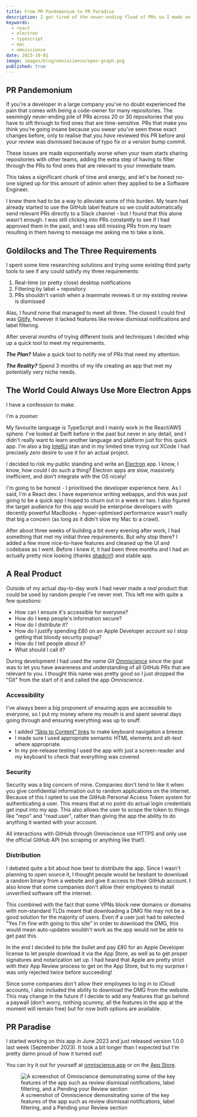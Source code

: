 ```yaml
---
title: From PR Pandemonium to PR Paradise
description: I got tired of the never-ending flood of PRs so I made an app to help me de-clutter
keywords:
  - react
  - electron
  - typescript
  - mac
  - omniscience
date: 2023-10-01
image: images/blog/omniscience/open-graph.png
published: true
---
```


## PR Pandemonium

If you're a developer in a large company you've no doubt experienced the pain that comes with being a code-owner for
many repositories.
The seemingly never-ending pile of PRs across 20 or 30 repositories that you have to sift through to
find ones that are time-sensitive.
PRs that make you think you're going insane because you swear you've seen these exact changes
before, only to realise that you _have_ reviewed this PR before and your review was dismissed because of typo fix or a
version bump commit.

These issues are made exponentially worse when your team starts sharing repositories with other teams, adding the
extra step of having to filter through the PRs to find ones that are relevant to your immediate team.

This takes a significant chunk of time and energy, and let's be honest no-one signed up for this amount of
admin when they applied to be a Software Engineer.

I knew there had to be a way to alleviate some of this burden. My team had already started to use the GitHub label
feature so we could automatically send relevant PRs directly to a Slack channel - but I found that this alone wasn't
enough. I was still clicking into PRs constantly to see if I had approved them in the past,
and I was still missing PRs from my team resulting in them having to message me asking me to take a look.

## Goldilocks and The Three Requirements

I spent some time researching solutions and trying some existing third party tools to see if any could satisfy my
three requirements:

1. Real-time (or pretty close) desktop notifications
2. Filtering by label + repository
3. PRs shouldn't vanish when a teammate reviews it or my existing review is dismissed

Alas, I found none that managed to meet all three. The closest I could find was [Gitify](https://www.gitify.io/),
however it lacked features like review dismissal notifications and label filtering.

After several months of trying different tools and techniques I decided whip up a quick tool to meet my requirements.

**_The Plan?_**
Make a quick tool to notify me of PRs that need my attention.

**_The Reality?_**
Spend 3 months of my life creating an app that met my potentially very niche needs.

## The World Could Always Use More Electron Apps

I have a confession to make.

I'm a _zoomer._

My favourite language is TypeScript and I mainly work in the React/AWS sphere. I've looked at Swift before in the
past but never in any detail, and I didn't really want to learn another language and platform just for this quick app.
I'm also a big [IntelliJ](https://www.jetbrains.com/idea/) stan and in my limited time trying out XCode I had precisely
_zero_ desire to use it for an actual project.

I decided to risk my public standing and write an [Electron](https://electronjs.org/) app. I know, I know, how could
I do such a thing? Electron apps are slow, massively inefficient, and don't integrate with the OS nicely!

I'm going to be honest - I prioritised the developer experience here. As I said, I'm a React dev. I have experience
writing webapps, and this was just going to be a quick app I hoped to churn out in a week or two. I also figured
the target audience for this app would be enterprise developers with decently powerful MacBooks - hyper-optimised
performance wasn't really that big a concern (as long as it didn't slow my Mac to a crawl).

After about three weeks of building a bit every evening after work, I had something that met my initial three
requirements. But why stop there? I added a few more nice-to-have features and cleaned up the UI and codebase as I
went. Before I knew it, it had been three months and I had an actually pretty nice looking
(thanks [shadcn!](https://ui.shadcn.com/)) and stable app.

## A Real Product

Outside of my actual day-to-day work I had never made a _real_ product that could be used by random people I've
never met. This left me with quite a few questions:

- How can I ensure it's accessible for everyone?
- How do I keep people's information secure?
- How do I distribute it?
- How do I justify spending £80 on an Apple Developer account so I stop getting that bloody security popup?
- How do I tell people about it?
- What should I call it?

During development I had used the name _Git [Omniscience](https://www.merriam-webster.com/dictionary/omniscient)_
since the goal was to let you have awareness and understanding of all GitHub PRs that are relevant to you. I thought
this name was pretty good so I just dropped the "Git" from the start of it and called the app _Omniscience_.

### Accessibility

I've always been a big proponent of ensuring apps are accessible to everyone, so I put my money where my mouth is
and spent several days going through and ensuring everything was up to snuff.

- I added ["Skip to Content" links](https://css-tricks.com/how-to-create-a-skip-to-content-link/) to make keyboard
  navigation a breeze.
- I made sure I used appropriate semantic HTML elements and alt-text where appropriate.
- In my pre-release testing I used the app with just a screen-reader and my keyboard to check that everything was
  covered

### Security

Security was a big concern of mine. Companies don't tend to like it when you give confidential information out to
random applications on the internet. Because of this I opted to use the GitHub Personal Access Token system for
authenticating a user. This means that at no point do actual login credentials get input into my app. This also
allows the user to scope the token to things like "repo" and "read:user", rather than giving the app the ability to
do anything it wanted with your account.

All interactions with GitHub through Omniscience use HTTPS and only use the official GitHub API (no scraping or
anything like that!).

### Distribution

I debated quite a bit about how best to distribute the app. Since I wasn't planning to open source it, I thought
people would be hesitant to download a random binary from a website and give it access to their GitHub account. I
also know that some companies don't allow their employees to install unverified software off the internet.

This combined with the fact that some VPNs block new domains or domains with non-standard TLDs meant that
downloading a DMG file may not be a good solution for the majority of users. Even if a user just had to selected
"Yes I'm fine with going to this site" in order to download the DMG, this would mean auto-updates wouldn't work as
the app would not be able to get past this.

In the end I decided to bite the bullet and pay £80 for an Apple Developer license to let people download it via the
App Store, as well as to get proper signatures and notarization set up. I had heard that Apple are pretty strict
with their App Review process to get on the App Store, but to my surprise I was only rejected twice before succeeding!

Since some companies don't allow their employees to log in to iCloud accounts, I also included the ability to
download the DMG from the website. This may change in the future if I decide to add any features that go behind a
paywall (don't worry, nothing scummy, all the features in the app at the moment will remain free) but for now both
options are available.

## PR Paradise

I started working on this app in June 2023 and just released version 1.0.0 last week (September 2023). It took a bit
longer than I expected but I'm pretty damn proud of how it turned out!

You can try it out for yourself at [omniscience.app](https://omniscience.app) or on the
[App Store](https://apps.apple.com/gb/app/omniscience-for-github/id6467049481?mt=12).

<figure className={'mx-auto my-4 md:w-3/4'}>
	<img
		src="/images/blog/omniscience/light-home.png"
		alt="A screenshot of Omniscience demonstrating some of the key features of the app such as review dismissal
		notifications, label filtering, and a Pending your Review section"
		className={
			'mx-auto block aspect-video rounded-md object-contain dark:hidden '
		}
	/>
	<img
		src="/images/blog/omniscience/dark-home.png"
		alt="A screenshot of Omniscience demonstrating some of the key features of the app such as review dismissal
		notifications, label filtering, and a Pending your Review section"
		className={
			'mx-auto hidden aspect-video rounded-md object-contain dark:block'
		}
	/>
	<figcaption className={'text-center italic'}>
		A screenshot of Omniscience demonstrating some of the key features of the
		app such as review dismissal notifications, label filtering, and a Pending
		your Review section
	</figcaption>
</figure>

